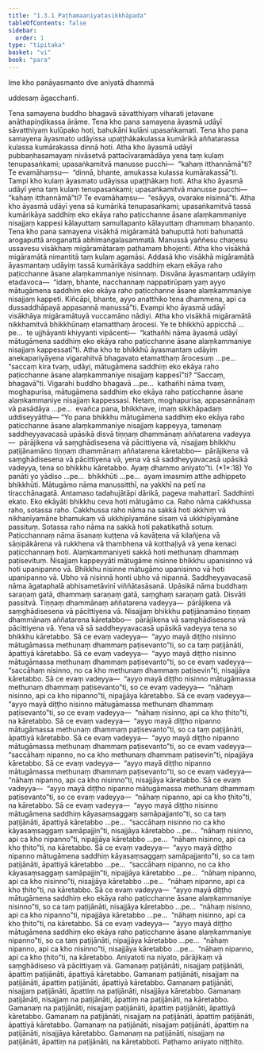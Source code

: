 ```yaml
---
title: "1.3.1 Paṭhamaaniyatasikkhāpada"
tableOfContents: false
sidebar:
  order: 1
type: "tipitaka"
basket: "vi"
book: "para"
---
```



<DynamicBreadcrumb />


<Paragraph number="1802" type="center" book="para">
Ime kho panāyasmanto dve aniyatā dhammā

  
uddesaṃ āgacchanti.


</Paragraph>

<Division number="443" book="para">

<Paragraph number="1803" book="para">
Tena samayena buddho bhagavā sāvatthiyaṃ viharati jetavane anāthapiṇḍikassa ārāme. Tena kho pana samayena āyasmā udāyī sāvatthiyaṃ kulūpako hoti, bahukāni kulāni upasaṅkamati. Tena kho pana samayena āyasmato udāyissa upaṭṭhākakulassa kumārikā aññatarassa kulassa kumārakassa dinnā hoti. Atha kho āyasmā udāyī pubbaṇhasamayaṃ nivāsetvā pattacīvaramādāya yena taṃ kulaṃ tenupasaṅkami; upasaṅkamitvā manusse pucchi—  “kahaṃ itthannāmā”ti? Te evamāhaṃsu—  “dinnā, bhante, amukassa kulassa kumārakassā”ti. Tampi kho kulaṃ āyasmato udāyissa upaṭṭhākaṃ hoti. Atha kho āyasmā udāyī yena taṃ kulaṃ tenupasaṅkami; upasaṅkamitvā manusse pucchi—  “kahaṃ itthannāmā”ti? Te evamāhaṃsu—  “esāyya, ovarake nisinnā”ti. Atha kho āyasmā udāyī yena sā kumārikā tenupasaṅkami; upasaṅkamitvā tassā kumārikāya saddhiṃ eko ekāya raho paṭicchanne āsane alaṃkammaniye nisajjaṃ kappesi kālayuttaṃ samullapanto kālayuttaṃ dhammaṃ bhaṇanto.
</Paragraph>

<Paragraph number="1804" book="para">
Tena kho pana samayena visākhā migāramātā bahuputtā hoti bahunattā arogaputtā aroganattā abhimaṅgalasammatā. Manussā yaññesu chaṇesu ussavesu visākhaṃ migāramātaraṃ paṭhamaṃ bhojenti. Atha kho visākhā migāramātā nimantitā taṃ kulaṃ agamāsi. Addasā kho visākhā migāramātā āyasmantaṃ udāyiṃ tassā kumārikāya saddhiṃ ekaṃ ekāya raho paṭicchanne āsane alaṃkammaniye nisinnaṃ. Disvāna āyasmantaṃ udāyiṃ etadavoca—  “idaṃ, bhante, nacchannaṃ nappatirūpaṃ yaṃ ayyo mātugāmena saddhiṃ eko ekāya raho paṭicchanne āsane alaṃkammaniye nisajjaṃ kappeti. Kiñcāpi, bhante, ayyo anatthiko tena dhammena, api ca dussaddhāpayā appasannā manussā”ti. Evampi kho āyasmā udāyī visākhāya migāramātuyā vuccamāno nādiyi. Atha kho visākhā migāramātā nikkhamitvā bhikkhūnaṃ etamatthaṃ ārocesi. Ye te bhikkhū appicchā …pe…  te ujjhāyanti khiyyanti vipācenti—  “kathañhi nāma āyasmā udāyī mātugāmena saddhiṃ eko ekāya raho paṭicchanne āsane alaṃkammaniye nisajjaṃ kappessatī”ti.
</Paragraph>

<Paragraph number="1805" book="para">
Atha kho te bhikkhū āyasmantaṃ udāyiṃ anekapariyāyena vigarahitvā bhagavato etamatthaṃ ārocesuṃ …pe…  “saccaṃ kira tvaṃ, udāyi, mātugāmena saddhiṃ eko ekāya raho paṭicchanne āsane alaṃkammaniye nisajjaṃ kappesī”ti? “Saccaṃ, bhagavā”ti. Vigarahi buddho bhagavā …pe…  kathañhi nāma tvaṃ, moghapurisa, mātugāmena saddhiṃ eko ekāya raho paṭicchanne āsane alaṃkammaniye nisajjaṃ kappessasi. Netaṃ, moghapurisa, appasannānaṃ vā pasādāya …pe…  evañca pana, bhikkhave, imaṃ sikkhāpadaṃ uddiseyyātha—
</Paragraph>

</Division>
<Division number="444" book="para">

<Paragraph number="1806" book="para">
<Emphasis>“Yo pana bhikkhu mātugāmena saddhiṃ eko ekāya raho paṭicchanne āsane alaṃkammaniye nisajjaṃ kappeyya, tamenaṃ saddheyyavacasā upāsikā disvā tiṇṇaṃ dhammānaṃ aññatarena vadeyya—  pārājikena vā saṃghādisesena vā pācittiyena vā, nisajjaṃ bhikkhu paṭijānamāno tiṇṇaṃ dhammānaṃ aññatarena kāretabbo—  pārājikena vā saṃghādisesena vā pācittiyena vā, yena vā sā saddheyyavacasā upāsikā vadeyya, tena so bhikkhu kāretabbo. Ayaṃ dhammo aniyato”</Emphasis>ti. (*1*:<Emphasis>18</Emphasis>)
</Paragraph>

</Division>
<Division number="445" book="para">

<Paragraph number="1807" book="para">
<Emphasis>Yo panā</Emphasis>ti yo yādiso …pe…  <Emphasis>bhikkhū</Emphasis>ti …pe…  ayaṃ imasmiṃ atthe adhippeto bhikkhūti.
</Paragraph>

<Paragraph number="1808" book="para">
<Emphasis>Mātugāmo</Emphasis> nāma manussitthī, na yakkhī na petī na tiracchānagatā. Antamaso tadahujātāpi dārikā, pageva mahattarī.
</Paragraph>

<Paragraph number="1809" book="para">
<Emphasis>Saddhin</Emphasis>ti ekato.
</Paragraph>

<Paragraph number="1810" book="para">
<Emphasis>Eko ekāyā</Emphasis>ti bhikkhu ceva hoti mātugāmo ca.
</Paragraph>

<Paragraph number="1811" book="para">
<Emphasis>Raho</Emphasis> nāma cakkhussa raho, sotassa raho. <Emphasis>Cakkhussa raho</Emphasis> nāma na sakkā hoti akkhiṃ vā nikhaṇīyamāne bhamukaṃ vā ukkhipīyamāne sīsaṃ vā ukkhipīyamāne passituṃ. <Emphasis>Sotassa raho</Emphasis> nāma na sakkā hoti pakatikathā sotuṃ.
</Paragraph>

<Paragraph number="1812" book="para">
<Emphasis>Paṭicchannaṃ</Emphasis> nāma āsanaṃ kuṭṭena vā kavāṭena vā kilañjena vā sāṇipākārena vā rukkhena vā thambhena vā kotthaḷiyā vā yena kenaci paṭicchannaṃ hoti.
</Paragraph>

<Paragraph number="1813" book="para">
<Emphasis>Alaṃkammaniye</Emphasis>ti sakkā hoti methunaṃ dhammaṃ paṭisevituṃ.
</Paragraph>

<Paragraph number="1814" book="para">
<Emphasis>Nisajjaṃ kappeyyā</Emphasis>ti mātugāme nisinne bhikkhu upanisinno vā hoti upanipanno vā. Bhikkhu nisinne mātugāmo upanisinno vā hoti upanipanno vā. Ubho vā nisinnā honti ubho vā nipannā.
</Paragraph>

<Paragraph number="1815" book="para">
<Emphasis>Saddheyyavacasā</Emphasis> nāma āgataphalā abhisametāvinī viññātasāsanā.
</Paragraph>

<Paragraph number="1816" book="para">
<Emphasis>Upāsikā</Emphasis> nāma buddhaṃ saraṇaṃ gatā, dhammaṃ saraṇaṃ gatā, saṃghaṃ saraṇaṃ gatā.
</Paragraph>

<Paragraph number="1817" book="para">
<Emphasis>Disvā</Emphasis>ti passitvā.
</Paragraph>

<Paragraph number="1818" book="para">
Tiṇṇaṃ dhammānaṃ aññatarena vadeyya—  pārājikena vā saṃghādisesena vā pācittiyena vā. Nisajjaṃ bhikkhu paṭijānamāno tiṇṇaṃ dhammānaṃ aññatarena kāretabbo—  pārājikena vā saṃghādisesena vā pācittiyena vā. Yena vā sā saddheyyavacasā upāsikā vadeyya tena so bhikkhu kāretabbo.
</Paragraph>

</Division>
<Division number="446" book="para">

<Paragraph number="1819" book="para">
Sā ce evaṃ vadeyya—  “ayyo mayā diṭṭho nisinno mātugāmassa methunaṃ dhammaṃ paṭisevanto”ti, so ca taṃ paṭijānāti, āpattiyā kāretabbo. Sā ce evaṃ vadeyya—  “ayyo mayā diṭṭho nisinno mātugāmassa methunaṃ dhammaṃ paṭisevanto”ti, so ce evaṃ vadeyya—  “saccāhaṃ nisinno, no ca kho methunaṃ dhammaṃ paṭisevin”ti, nisajjāya kāretabbo. Sā ce evaṃ vadeyya—  “ayyo mayā diṭṭho nisinno mātugāmassa methunaṃ dhammaṃ paṭisevanto”ti, so ce evaṃ vadeyya—  “nāhaṃ nisinno, api ca kho nipanno”ti, nipajjāya kāretabbo. Sā ce evaṃ vadeyya—  “ayyo mayā diṭṭho nisinno mātugāmassa methunaṃ dhammaṃ paṭisevanto”ti, so ce evaṃ vadeyya—  “nāhaṃ nisinno, api ca kho ṭhito”ti, na kāretabbo.
</Paragraph>

</Division>
<Division number="447" book="para">

<Paragraph number="1820" book="para">
Sā ce evaṃ vadeyya—  “ayyo mayā diṭṭho nipanno mātugāmassa methunaṃ dhammaṃ paṭisevanto”ti, so ca taṃ paṭijānāti, āpattiyā kāretabbo. Sā ce evaṃ vadeyya—  “ayyo mayā diṭṭho nipanno mātugāmassa methunaṃ dhammaṃ paṭisevanto”ti, so ce evaṃ vadeyya—  “saccāhaṃ nipanno, no ca kho methunaṃ dhammaṃ paṭisevin”ti, nipajjāya kāretabbo. Sā ce evaṃ vadeyya—  “ayyo mayā diṭṭho nipanno mātugāmassa methunaṃ dhammaṃ paṭisevanto”ti, so ce evaṃ vadeyya—  “nāhaṃ nipanno, api ca kho nisinno”ti, nisajjāya kāretabbo. Sā ce evaṃ vadeyya—  “ayyo mayā diṭṭho nipanno mātugāmassa methunaṃ dhammaṃ paṭisevanto”ti, so ce evaṃ vadeyya—  “nāhaṃ nipanno, api ca kho ṭhito”ti, na kāretabbo.
</Paragraph>

</Division>
<Division number="448" book="para">

<Paragraph number="1821" book="para">
Sā ce evaṃ vadeyya—  “ayyo mayā diṭṭho nisinno mātugāmena saddhiṃ kāyasaṃsaggaṃ samāpajjanto”ti, so ca taṃ paṭijānāti, āpattiyā kāretabbo …pe…  “saccāhaṃ nisinno no ca kho kāyasaṃsaggaṃ samāpajjin”ti, nisajjāya kāretabbo …pe…  “nāhaṃ nisinno, api ca kho nipanno”ti, nipajjāya kāretabbo …pe…  “nāhaṃ nisinno, api ca kho ṭhito”ti, na kāretabbo.
</Paragraph>

<Paragraph number="1822" book="para">
Sā ce evaṃ vadeyya—  “ayyo mayā diṭṭho nipanno mātugāmena saddhiṃ kāyasaṃsaggaṃ samāpajjanto”ti, so ca taṃ paṭijānāti, āpattiyā kāretabbo …pe…  “saccāhaṃ nipanno, no ca kho kāyasaṃsaggaṃ samāpajjin”ti, nipajjāya kāretabbo …pe…  “nāhaṃ nipanno, api ca kho nisinno”ti, nisajjāya kāretabbo …pe…  “nāhaṃ nipanno, api ca kho ṭhito”ti, na kāretabbo.
</Paragraph>

</Division>
<Division number="449" book="para">

<Paragraph number="1823" book="para">
Sā ce evaṃ vadeyya—  “ayyo mayā diṭṭho mātugāmena saddhiṃ eko ekāya raho paṭicchanne āsane alaṃkammaniye nisinno”ti, so ca taṃ paṭijānāti, nisajjāya kāretabbo …pe…  “nāhaṃ nisinno, api ca kho nipanno”ti, nipajjāya kāretabbo …pe…  “nāhaṃ nisinno, api ca kho ṭhito”ti, na kāretabbo.
</Paragraph>

</Division>
<Division number="450" book="para">

<Paragraph number="1824" book="para">
Sā ce evaṃ vadeyya—  “ayyo mayā diṭṭho mātugāmena saddhiṃ eko ekāya raho paṭicchanne āsane alaṃkammaniye nipanno”ti, so ca taṃ paṭijānāti, nipajjāya kāretabbo …pe…  “nāhaṃ nipanno, api ca kho nisinno”ti, nisajjāya kāretabbo …pe…  “nāhaṃ nipanno, api ca kho ṭhito”ti, na kāretabbo.
</Paragraph>

<Paragraph number="1825" book="para">
<Emphasis>Aniyato</Emphasis>ti na niyato, pārājikaṃ vā saṃghādiseso vā pācittiyaṃ vā.
</Paragraph>

</Division>
<Division number="451" book="para">

<Paragraph number="1826" book="para">
Gamanaṃ paṭijānāti, nisajjaṃ paṭijānāti, āpattiṃ paṭijānāti, āpattiyā kāretabbo. Gamanaṃ paṭijānāti, nisajjaṃ na paṭijānāti, āpattiṃ paṭijānāti, āpattiyā kāretabbo. Gamanaṃ paṭijānāti, nisajjaṃ paṭijānāti, āpattiṃ na paṭijānāti, nisajjāya kāretabbo. Gamanaṃ paṭijānāti, nisajjaṃ na paṭijānāti, āpattiṃ na paṭijānāti, na kāretabbo.
</Paragraph>

<Paragraph number="1827" book="para">
Gamanaṃ na paṭijānāti, nisajjaṃ paṭijānāti, āpattiṃ paṭijānāti, āpattiyā kāretabbo. Gamanaṃ na paṭijānāti, nisajjaṃ na paṭijānāti, āpattiṃ paṭijānāti, āpattiyā kāretabbo. Gamanaṃ na paṭijānāti, nisajjaṃ paṭijānāti, āpattiṃ na paṭijānāti, nisajjāya kāretabbo. Gamanaṃ na paṭijānāti, nisajjaṃ na paṭijānāti, āpattiṃ na paṭijānāti, na kāretabboti.

</Paragraph>
</Division>

<Paragraph number="1828" type="center" book="para">
Paṭhamo aniyato niṭṭhito.
</Paragraph>